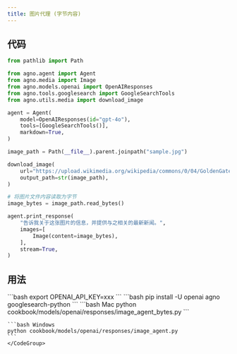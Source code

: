 ```yaml
---
title: 图片代理 (字节内容)
---
```


## 代码

```python cookbook/models/openai/responses/image_agent_bytes.py
from pathlib import Path

from agno.agent import Agent
from agno.media import Image
from agno.models.openai import OpenAIResponses
from agno.tools.googlesearch import GoogleSearchTools
from agno.utils.media import download_image

agent = Agent(
    model=OpenAIResponses(id="gpt-4o"),
    tools=[GoogleSearchTools()],
    markdown=True,
)

image_path = Path(__file__).parent.joinpath("sample.jpg")

download_image(
    url="https://upload.wikimedia.org/wikipedia/commons/0/04/GoldenGateBridge-001.jpg",
    output_path=str(image_path),
)

# 将图片文件内容读取为字节
image_bytes = image_path.read_bytes()

agent.print_response(
    "告诉我关于这张图片的信息，并提供与之相关的最新新闻。",
    images=[
        Image(content=image_bytes),
    ],
    stream=True,
)
```

## 用法

<Steps>
  <Snippet file="create-venv-step.mdx" />

  <Step title="设置你的 API 密钥">
    ```bash
    export OPENAI_API_KEY=xxx
    ```
  </Step>

  <Step title="安装库">
    ```bash
    pip install -U openai agno googlesearch-python
    ```
  </Step>

  <Step title="运行代理">
    <CodeGroup>
    ```bash Mac
    python cookbook/models/openai/responses/image_agent_bytes.py
    ```

    ```bash Windows
    python cookbook/models/openai/responses/image_agent.py
    ```
    </CodeGroup>
  </Step>
</Steps>